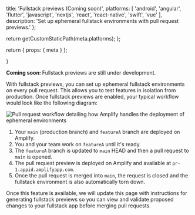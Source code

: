 
  title: 'Fullstack previews (Coming soon)',
  platforms: [
    'android',
    'angular',
    'flutter',
    'javascript',
    'nextjs',
    'react',
    'react-native',
    'swift',
    'vue'
  ],
  description:
    'Set up ephemeral fullstack environments with pull request previews.'
};

  return getCustomStaticPath(meta.platforms);
};

  return {
    props: {
      meta
    }
  };

}

<Callout info={true}>
  <b>Coming soon: </b>Fullstack previews are still under development.
</Callout>

With fullstack previews, you can set up ephemeral fullstack environments on every pull request. This allows you to test features in isolation from production. Once fullstack previews are enabled, your typical workflow would look like the following diagram:

![Pull request workflow detailing how Amplify handles the deployment of ephemeral environments](/images/gen2/fullstack-branching/previews.png)

1. Your `main` (production branch) and `featureA` branch are deployed on Amplify.
1. You and your team work on `featureA` until it's ready.
1. The `featureA` branch is updated to `main` HEAD and then a pull request to `main` is opened.
1. The pull request preview is deployed on Amplify and available at `pr-1.appid.amplifyapp.com`.
1. Once the pull request is merged into `main`, the request is closed and the fullstack environment is also automatically torn down.

Once this feature is available, we will update this page with instructions for generating fullstack previews so you can view and validate proposed changes to your fullstack app before merging pull requests.
